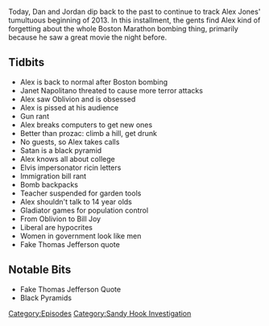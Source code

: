 {{DEFAULTSORT:
    #_EPISODE_0367:April 23, 2013
}}{{Episode
    | title           = April 23, 2013
    | caption         = [https://knowledgefight.libsyn.com/knowledge-fight-april-23-2013 Listen to this episode on Libsyn]
    | episodeNumber   = 367
    | length          = 01:18:51
    | airDate         = November 11, 2019
    | coverageDate    = April 23, 2013
    | episodeType     = [[:Category:Sandy Hook Investigation|Sandy Hook Investigation]]
    | appearance      = [[Janet Napolitano]], [[Bill Joy]]
    | previousEpisode = [[366: November 5-6, 2019]]
    | nextEpisode     = [[368: November 11-12, 2019]]
}}

{{Stub}}

Today, Dan and Jordan dip back to the past to continue to track Alex Jones' tumultuous beginning of 2013. In this installment, the gents find Alex kind of forgetting about the whole Boston Marathon bombing thing, primarily because he saw a great movie the night before.

==Tidbits==

*Alex is back to normal after Boston bombing
*Janet Napolitano threated to cause more terror attacks
*Alex saw Oblivion and is obsessed
*Alex is pissed at his audience
*Gun rant
*Alex breaks computers to get new ones
*Better than prozac: climb a hill, get drunk
*No guests, so Alex takes calls
*Satan is a black pyramid
*Alex knows all about college
*Elvis impersonator ricin letters
*Immigration bill rant
*Bomb backpacks
*Teacher suspended for garden tools
*Alex shouldn't talk to 14 year olds
*Gladiator games for population control
*From Oblivion to Bill Joy
*Liberal are hypocrites
*Women in government look like men
*Fake Thomas Jefferson quote

==Notable Bits==

*Fake Thomas Jefferson Quote
*Black Pyramids

[[Category:Episodes]]
[[Category:Sandy Hook Investigation]]
